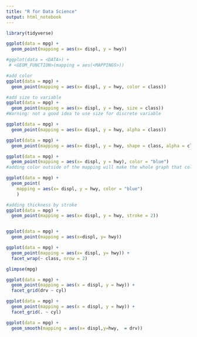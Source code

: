 ---
title: "R for Data Science"
output: html_notebook
---

```{r}
library(tidyverse)
```

```{r}
ggplot(data = mpg) +
  geom_point(mapping = aes(x= displ, y = hwy))

#ggplot(data = <DATA>) +
 # <GEOM_FUNCTION>(mapping = aes(<MAPPINGS>))

```


```{r}
#add color
ggplot(data = mpg) +
  geom_point(mapping = aes(x= displ, y = hwy, color = class))

```

```{r}
#add size to variable 
ggplot(data = mpg) +
  geom_point(mapping = aes(x= displ, y = hwy, size = class))
#Warning: not a good idea to use size for discrete variable
```


```{r}
ggplot(data = mpg) +
  geom_point(mapping = aes(x= displ, y = hwy, alpha = class))
```

```{r}
ggplot(data = mpg) +
  geom_point(mapping = aes(x= displ, y = hwy, shape = class, alpha = class))

```

```{r}
ggplot(data = mpg) +
  geom_point(mapping = aes(x= displ, y = hwy), color = "blue")
#adding color outside of the mapping will make the whole graph that color

```

```{r}
ggplot(data = mpg) +
  geom_point(
    mapping = aes(x= displ, y = hwy, color = "blue")
    )

```

```{r}
#adding thickness by stroke
ggplot(data = mpg) +
  geom_point(mapping = aes(x= displ, y = hwy, stroke = 2))

```

```{r}


```


```{r}
ggplot(data = mpg) +
  geom_point(mapping = aes(x=displ, y= hwy))
```

```{r}
ggplot(data = mpg) +
  geom_point(mapping = aes(x= displ, y= hwy)) +
  facet_wrap(~ class, nrow = 2)
```

```{r}
glimpse(mpg)
```

```{r}
ggplot(data = mpg) +
  geom_point(mapping = aes(x = displ, y = hwy)) +
  facet_grid(drv ~ cyl)
```

```{r}
ggplot(data = mpg) +
  geom_point(mapping = aes(x = displ, y = hwy)) +
  facet_grid(. ~ cyl)
```

```{r}
ggplot(data = mpg) +
  geom_smooth(mapping = aes(x= displ,y=hwy,  = drv))
```

```{r}

```



